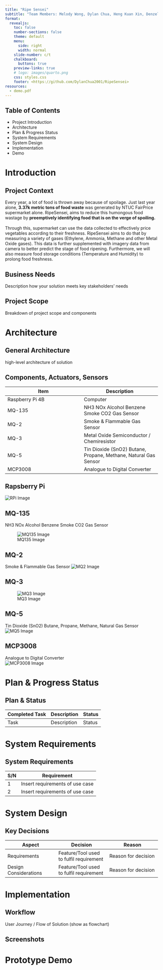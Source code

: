 ```yaml
---
title: "Ripe Sensei"
subtitle: "Team Members: Melody Wong, Dylan Chua, Heng Kuan Xin, Denzel Loy"
format:
  revealjs: 
    toc: false
    number-sections: false
    theme: default
    menu:
      side: right
      width: normal
    slide-number: c/t
    chalkboard: 
      buttons: true
    preview-links: true
    # logo: images/quarto.png
    css: styles.css
    footer: <https://github.com/DylanChua2001/RipeSensei>
resources:
  - demo.pdf
---
```


## Table of Contents

- Project Introduction
- Architecture
- Plan & Progress Status
- System Requirements
- System Design
- Implementation
- Demo

# Introduction

## Project Context

Every year, a lot of food is thrown away because of spoilage. Just last year alone, <b> 3.37k metric tons of food waste </b> was generated by NTUC FairPrice supermarket alone. RipeSensei, aims to reduce this humongous food wastage by <b> preemptively identifying food that is on the verge of spoiling. </b>
<br> <br>
Through this, supermarket can use the data collected to effectively price vegetables according to their freshness. RipeSensei aims to do that by measuring a variety of gases (Ethylene, Ammonia, Methane and other Metal Oxide gases). This data is further supplemented with imagery data from camera to better predict the stage of food ripening. Furthermore, we will also measure food storage conditions (Temperature and Humidity) to prolong food freshness.

## Business Needs

Description how your solution meets key stakeholders' needs



## Project Scope

Breakdown of project scope and components

# Architecture

## General Architecture

high-level architecture of solution

## Components, Actuators, Sensors

| Item | Description |
| --- | --- |
| Raspberry Pi 4B | Computer |
| MQ-135 | NH3 NOx Alcohol Benzene Smoke CO2 Gas Sensor<br>|
| MQ-2 | Smoke & Flammable Gas Sensor|
| MQ-3 | Metal Oxide Semiconductor / Chemiresistor |
| MQ-5 | Tin Dioxide (SnO2) Butane, Propane, Methane, Natural Gas Sensor<br> |
| MCP3008 | Analogue to Digital Converter |

## Rapsberry Pi

![RPi Image](images/rpi4b.png)<br> 

## MQ-135

NH3 NOx Alcohol Benzene Smoke CO2 Gas Sensor

![MQ135 Image](images/mq135.jpg)

## MQ-2
Smoke & Flammable Gas Sensor
![MQ2 Image](images/mq2.jpeg) 

## MQ-3
![MQ3 Image](images/mq3.jpg)

## MQ-5
Tin Dioxide (SnO2) Butane, Propane, Methane, Natural Gas Sensor
![MQ5 Image](images/mq5.jpg)

## MCP3008
Analogue to Digital Converter<br>
![MCP3008 Image](images/mcp3008.jpg)


# Plan & Progress Status

## Plan & Status

| Completed Task | Description | Status |
| --- | --- | --- | 
| Task | Description | Status

# System Requirements

## System Requirements

| S/N | Requirement | 
| --- | --- | 
| 1 | Insert requirements of use case |
| 2 | Insert requirements of use case |

# System Design

## Key Decisions

| Aspect | Decision | Reason |
| --- | --- | --- | 
| Requirements | Feature/Tool used to fulfil requirement | Reason for decision |
| Design Considerations | Feature/Tool used to fulfil requirement | Reason for decision |

# Implementation

## Workflow

User Journey / Flow of Solution
(show as flowchart)

## Screenshots

# Prototype Demo

